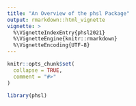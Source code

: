 ```yaml
---
title: "An Overview of the phsl Package"
output: rmarkdown::html_vignette
vignette: >
  %\VignetteIndexEntry{phsl2021}
  %\VignetteEngine{knitr::rmarkdown}
  %\VignetteEncoding{UTF-8}
---
```


```r
knitr::opts_chunk$set(
  collapse = TRUE,
  comment = "#>"
)
```

```r
library(phsl)
```
